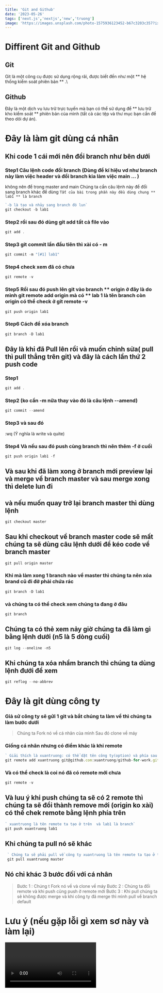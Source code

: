 ```yaml
---
title: 'Git and Github'
date: '2023-05-26'
tags: ['next.js','nextjs','new','truong']
image: 'https://images.unsplash.com/photo-1575936123452-b67c3203c357?ixlib=rb-4.0.3&ixid=M3wxMjA3fDB8MHxzZWFyY2h8Mnx8aW1hZ2V8ZW58MHx8MHx8fDA%3D&w=1000&q=80'
---
```

# Diffirent Git and  Github
## Git 
Git là một công cụ được sử dụng rộng rãi, được biết đến như một ** hệ thống kiểm soát phiên bản ** .\

## Github
Đây là một dịch vụ lưu trữ trực tuyến mà bạn có thể sử dụng để ** lưu trữ kho kiểm soát ** phiên bản của mình (tất cả các tệp và thư mục bạn cần để theo dõi dự án).

# Đây là làm git dùng cá nhân
## Khi code 1 cái mới nên đổi branch như bên dưới 
### Step1 Câu lệnh code đổi branch (Dùng để kí hiệu vd như branch này làm việc header và đổi branch kia làm  việc main ... )
không nên để trong master and main
Chúng ta cần câu lệnh này để đổi sang branch khác để dùng 
`Tất của bài trong phần này đều dùng chung ** lab1 ** là branch`
```ts 
`-b là tạo và nhảy sang branch đó lun`
git checkout -b lab1
```

### Step2 rồi sau đó dùng git add tất cả file vào
```ts
git add .
```

### Step3 git commit lần đầu tiên thì xài có - m
```ts
git commit -m "[#1] lab1"
``` 

### Step4 check xem đã có chưa
```ts
git remote -v
```

### Step5 Rồi sau đó push lên git vào branch ** origin ở đây là do mình git remote add origin mà có ** lab 1 là tên branch còn origin có thể check ở git remote -v
```ts
git push origin lab1
```
### Step6 Cách để xóa branch 

```ts 
git branch -D lab1
```

## Đây là khi đã Pull lên rồi và muốn chỉnh sửa( pull thì pull thẳng trên git) và đây là cách lần thứ 2 push code

### Step1

```ts
git add .
```

### Step2 (ko cần -m nữa thay vào đó là câu lệnh --amend)

```ts
git commit --amend
```

### Step3 và sau đó 

:wq (Ý nghĩa là write và quite)

### Step4 Và nếu sau đó push cùng branch thì nên thêm -f ở cuối

```ts
git push origin lab1 -f
```

## Và sau khi đã làm xong ở branch mới preview lại và merge về branch master và sau merge xong thì delete lun đi 

## và nếu muốn quay trở lại branch master thì dùng lệnh 

```ts
git checkout master
```

## Sau khi checkout về branch master code sẽ mất chúng ta sẽ dùng câu lệnh dưới để kéo code về branch master

```ts 
git pull origin master
```
### Khi mà làm xong 1 branch nào về master thì chúng ta nên xóa brand cũ đi đỡ phải chứa rác 

```ts
git branch -D lab1
```
### và chúng ta có thể check xem chúng ta đang ở đâu
```ts
git branch
```

## Chúng ta có thẻ xem nảy giờ chúng ta đã làm gì bằng lệnh dưới (n5 là 5 dòng cuối)
```ts
git log --oneline -n5
```

## Khi chúng ta xóa nhầm branch thì chúng ta dùng lệnh đưới để xem 
```ts
git reflog --no-abbrev
```
# Đây là git dùng công ty

### Giả sử công ty sẽ gửi 1 git và bắt chúng ta làm về thì chúng ta làm bước dưới 
> Chúng ta Fork nó về cá nhân của mình
> Sau đó clone về máy 

### Giống cá nhân nhưng có điểm khác là khi remote

```ts
` Giải thích là xuantruong: có thể dặt tên công ty(option) và phía sau thì chúng ta copy ssh và ném vào `
git remote add xuantruong git@github.com:xuantruong/github-for-work.git
```
### Và có thể check là coi nó đã có remote mới chưa 

```ts
git remote -v
```

## Và luu ý khi push chúng ta sẽ có 2 remote thì chúng ta sẽ đổi thành remove mới (origin ko xài) có thể chek remote bằng lệnh phía trên
```ts
` xuantruong là tên remote ta tạo ở trên  và lab1 là branch`
git push xuantruong lab1
```
## Khi chúng ta pull nó sẽ khác 
```ts
 ` Chúng ta sẽ phải pull về công ty xuantruong là tên remote ta tạo ở trên master và branch chính`
 git pull xuantruong master
```
## Nó chỉ khác 3 bước đối với cá nhân 
> Bước 1 : Chúng t Fork nó về và clone về máy
> Bước 2 : Chúng ta đổi remote và khi push cũng push ở remote mới 
> Bước 3 : Khi pull chúng ta sẽ không được merge và khi công ty đã merge thì mình pull về branch default

# Lưu ý (nếu gặp lỗi gì xem sơ này và làm lại)
<CustomImage src="https://raw.githubusercontent.com/asdiop159752/BlogPost/master/images/Step-branch-git.png" alt="Warning: Step-branch-git" />

<Video id="swlrBlriFPE" />
